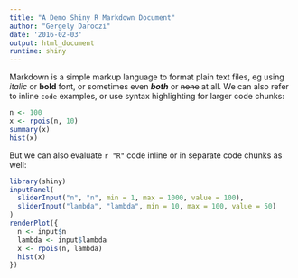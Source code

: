 ```yaml
---
title: "A Demo Shiny R Markdown Document"
author: "Gergely Daroczi"
date: '2016-02-03'
output: html_document
runtime: shiny
---
```


Markdown is a simple markup language to format plain text files, eg using *italic* or **bold** font, or sometimes even ***both*** or ~~none~~ at all. We can also refer to inline `code` examples, or use syntax highlighting for larger code chunks:

```r
n <- 100
x <- rpois(n, 10)
summary(x)
hist(x)
```

But we can also evaluate `r "R"` code inline or in separate code chunks as well:

```r
library(shiny)
inputPanel(
  sliderInput("n", "n", min = 1, max = 1000, value = 100), 
  sliderInput("lambda", "lambda", min = 10, max = 100, value = 50)
)
renderPlot({
  n <- input$n
  lambda <- input$lambda
  x <- rpois(n, lambda)
  hist(x)
})
```
